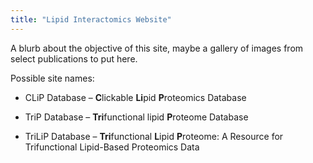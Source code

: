 ```yaml
---
title: "Lipid Interactomics Website"
---
```


A blurb about the objective of this site, maybe a gallery of images from select publications to put here.



Possible site names: 

* CLiP Database -- **C**lickable **Li**pid **P**roteomics Database

* TriP Database -- **Tri**functional lipid **P**roteome Database

* TriLiP Database -- **Tri**functional **L**ipid **P**roteome: A Resource for Trifunctional Lipid-Based Proteomics Data

